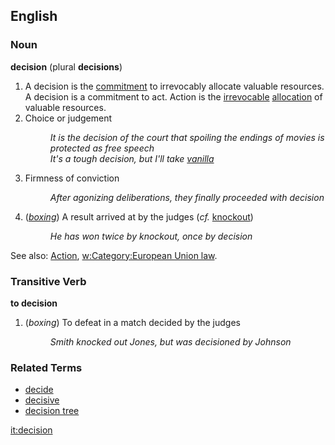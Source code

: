 ==English==

===Noun===
'''decision''' (plural '''decisions''')


# A decision is the [[commitment]] to irrevocably allocate valuable resources. A decision is a commitment to act. Action is the [[irrevocable]] [[allocation]] of valuable resources.
# Choice or judgement
#: ''It is the decision of the court that spoiling the endings of movies is protected as free speech''
#: ''It's a tough decision, but I'll take [[vanilla]]''
# Firmness of conviction
#: ''After agonizing deliberations, they finally proceeded with decision''
# (''[[boxing]]'') A result arrived at by the judges (''cf.'' [[knockout]])
#: ''He has won twice by knockout, once by decision''

See also: [[Action]], [[w:Category:European Union law]].

===Transitive Verb===
'''to decision''' <!-- not sure if this isn't misuse? but will leave it in-->

# (''boxing'') To defeat in a match decided by the judges
#: ''Smith knocked out Jones, but was decisioned by Johnson''

=== Related Terms ===

*[[decide]]
*[[decisive]]
*[[decision tree]]

[[it:decision]]